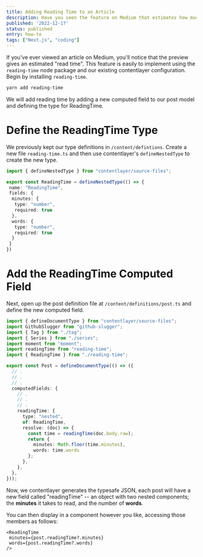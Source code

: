 ```yaml
---
title: Adding Reading Time to an Article
description: Have you seen the feature on Medium that estimates how much time an article will take to read? Let's learn to replicate it in our Next.js and contentlayer stack.
published: '2022-12-17'
status: published
entry: how-to
tags: ["Next.js", "coding"]
---
```


If you've ever viewed an article on Medium, you'll notice that the preview gives an estimated "read time". This feature is easily to implement using the `reading-time` node package and our existing contentlayer configuration. Begin by installing `reading-time`.

```sh
yarn add reading-time
```

We will add reading time by adding a new computed field to our post model and defining the type for ReadingTime.

# Define the ReadingTime Type

We previously kept our type definitions in `/content/defintions`. Create a new file `reading-time.ts` and then use contentlayer's `defineNestedType` to create the new type.

```typescript showLineNumbers
import { defineNestedType } from "contentlayer/source-files";

export const ReadingTime = defineNestedType(() => {
 name: "ReadingTime",
 fields: {
  minutes: {
   type: "number",
   required: true
  },
  words: {
   type: "number",
   required: true
  }
 }
})
```

# Add the ReadingTime Computed Field

Next, open up the post definition file at `/content/definitions/post.ts` and define the new computed field.

```typescript showLineNumbers {17-24}
import { defineDocumentType } from "contentlayer/source-files";
import GithubSlugger from "github-slugger";
import { Tag } from "./tag";
import { Series } from "./series";
import moment from "moment";
import readingTime from "reading-time";
import { ReadingTime } from "./reading-time";

export const Post = defineDocumentType(() => ({
  // .
  // .
  // .
  computedFields: {
    // .
    // .
    // .
    readingTime: {
      type: "nested",
      of: ReadingTime,
      resolve: (doc) => {
        const time = readingTime(doc.body.raw);
        return {
          minutes: Math.floor(time.minutes),
          words: time.words
        };
      },
    },
  },
}));
```

Now, we contentlayer generates the typesafe JSON, each post will have a new field called "readingTime" -- an object with two nested components; the **minutes** it takes to read, and the number of **words**.

You can then display in a component however you like, accessing those members as follows:

```tsx
<ReadingTime
 minutes={post.readingTime?.minutes}
 words={post.readingTime?.words}
/>
```
